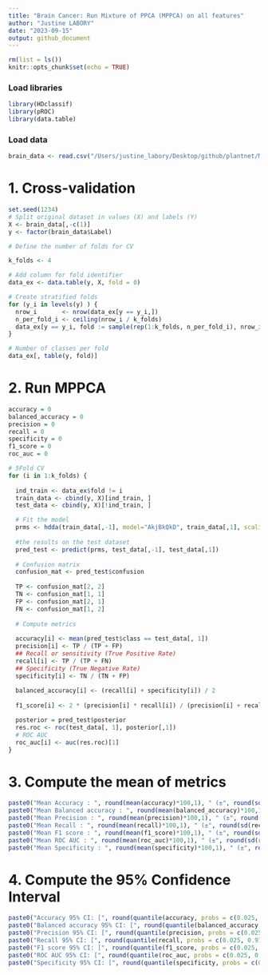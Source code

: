 ```yaml
---
title: "Brain Cancer: Run Mixture of PPCA (MPPCA) on all features"
author: "Justine LABORY"
date: "2023-09-15"
output: github_document
---
```


```r
rm(list = ls())
knitr::opts_chunk$set(echo = TRUE)
```

### Load libraries

```r
library(HDclassif)
library(pROC)
library(data.table)
```

### Load data

```r
brain_data <- read.csv("/Users/justine_labory/Desktop/github/plantnet/Metabolomic_project/brain_project/data/BRAIN.ALL.FEAT.csv")
```

# 1. Cross-validation

```r
set.seed(1234)
# Split original dataset in values (X) and labels (Y)
X <- brain_data[,-c(1)]
y <- factor(brain_data$Label)

# Define the number of folds for CV

k_folds <- 4       

# Add column for fold identifier
data_ex <- data.table(y, X, fold = 0)                              

# Create stratified folds
for (y_i in levels(y) ) {                                          
  nrow_i       <- nrow(data_ex[y == y_i,])
  n_per_fold_i <- ceiling(nrow_i / k_folds)
  data_ex[y == y_i, fold := sample(rep(1:k_folds, n_per_fold_i), nrow_i, replace = FALSE)]
}

# Number of classes per fold
data_ex[, table(y, fold)] 
```

# 2. Run MPPCA

```r
accuracy = 0
balanced_accuracy = 0
precision = 0
recall = 0
specificity = 0
f1_score = 0
roc_auc = 0

# 5Fold CV
for (i in 1:k_folds) {
  
  ind_train <- data_ex$fold != i
  train_data <- cbind(y, X)[ind_train, ]
  test_data <- cbind(y, X)[!ind_train, ]

  # Fit the model
  prms <- hdda(train_data[,-1], model="AkjBkQkD", train_data[,1], scaling=TRUE)
  
  #the results on the test dataset
  pred_test <- predict(prms, test_data[,-1], test_data[,1])
  
  # Confusion matrix
  confusion_mat <- pred_test$confusion
  
  TP <- confusion_mat[2, 2]
  TN <- confusion_mat[1, 1]
  FP <- confusion_mat[2, 1]
  FN <- confusion_mat[1, 2]
  
  # Compute metrics
  
  accuracy[i] <- mean(pred_test$class == test_data[, 1])
  precision[i] <- TP / (TP + FP)
  ## Recall or sensitivity (True Positive Rate)
  recall[i] <- TP / (TP + FN)
  ## Specificity (True Negative Rate)
  specificity[i] <- TN / (TN + FP)
  
  balanced_accuracy[i] <- (recall[i] + specificity[i]) / 2
  
  f1_score[i] <- 2 * (precision[i] * recall[i]) / (precision[i] + recall[i])

  posterior = pred_test$posterior
  res.roc <- roc(test_data[, 1], posterior[,1])
  # ROC AUC
  roc_auc[i] <- auc(res.roc)[1]
}
```

# 3. Compute the mean of metrics

```r
paste0("Mean Accuracy : ", round(mean(accuracy)*100,1), " (±", round(sd(accuracy)*100,1),")")
paste0("Mean Balanced accuracy : ", round(mean(balanced_accuracy)*100,1), " (", round(sd(balanced_accuracy)*100,1),")")
paste0("Mean Precision : ", round(mean(precision)*100,1), " (±", round(sd(precision)*100,1),")")
paste0("Mean Recall : ", round(mean(recall)*100,1), " (±", round(sd(recall)*100,1),")")
paste0("Mean F1 score : ", round(mean(f1_score)*100,1), " (±", round(sd(f1_score)*100,1),")")
paste0("Mean ROC AUC : ", round(mean(roc_auc)*100,1), " (±", round(sd(roc_auc)*100,1),")")
paste0("Mean Specificity : ", round(mean(specificity)*100,1), " (±", round(sd(specificity)*100,1),")")
```


# 4. Compute the 95% Confidence Interval

```r
paste0("Accuracy 95% CI: [", round(quantile(accuracy, probs = c(0.025, 0.975))[1]*100, 1), " ; ", round(quantile(accuracy, probs = c(0.025, 0.975))[2]*100, 1),"]")
paste0("Balanced accuracy 95% CI: [", round(quantile(balanced_accuracy, probs = c(0.025, 0.975))[1]*100, 1), " ; ", round(quantile(balanced_accuracy, probs = c(0.025, 0.975))[2]*100, 1),"]")
paste0("Precision 95% CI: [", round(quantile(precision, probs = c(0.025, 0.975))[1]*100, 1), " ; ",round(quantile(precision, probs = c(0.025, 0.975))[2]*100, 1),"]")
paste0("Recall 95% CI: [", round(quantile(recall, probs = c(0.025, 0.975))[1]*100, 1), " ; ", round(quantile(recall, probs = c(0.025, 0.975))[2]*100, 1),"]")
paste0("F1 score 95% CI: [", round(quantile(f1_score, probs = c(0.025, 0.975))[1]*100, 1), " ; ", round(quantile(f1_score, probs = c(0.025, 0.975))[2]*100, 1),"]")
paste0("ROC AUC 95% CI: [", round(quantile(roc_auc, probs = c(0.025, 0.975))[1]*100, 1), " ; ", round(quantile(roc_auc, probs = c(0.025, 0.975))[2]*100, 1),"]")
paste0("Specificity 95% CI: [", round(quantile(specificity, probs = c(0.025, 0.975))[1]*100, 1), " ; ", round(quantile(specificity, probs = c(0.025, 0.975))[2]*100, 1),"]")
```
